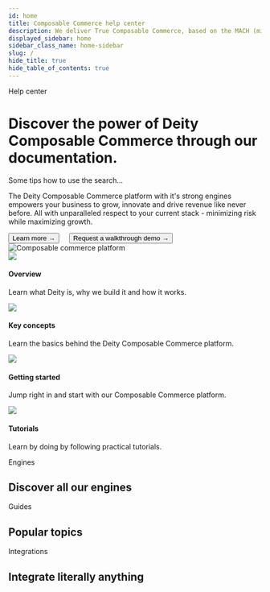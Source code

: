 ```yaml
---
id: home
title: Composable Commerce help center
description: We deliver True Composable Commerce, based on the MACH (microservices, API-first, cloud based, headless) principles, to fulfill your growth ambitions.
displayed_sidebar: home
sidebar_class_name: home-sidebar
slug: /
hide_title: true
hide_table_of_contents: true
---
```



<div className="text-center">
  <Badge>Help center</Badge>
  <h1 className="headline mb20">Discover the power of Deity Composable Commerce through our documentation.</h1>
  <div className="home-search mb100">
    <SearchBar />
    <div className="home-search-description">Some tips how to use the search...</div>
  </div>
</div>

<Card isPadding={false}>
  <div className="flex">
    <CardContent>
      <LogoImg className="logo-content" />
      <div className="mb20">
        <p>
          The Deity Composable Commerce platform with it's strong engines empowers your business to grow, innovate and
          drive revenue like never before. All with unparalleled respect to your current stack - minimizing risk while
          maximizing growth.
        </p>
      </div>
      <Button variant="contained" size="medium" href="/platform">
        Learn more →
      </Button>
      &nbsp; &nbsp;
      <Button variant="outlined" size="medium" href="https://www.deity.com/contact" target="_blank">
        Request a walkthrough demo →
      </Button>
    </CardContent>
    <div className="right-big-card">
      <CardContent>
        <img src="/img/composable-commerce.svg" alt="Composable commerce platform" />
      </CardContent>
    </div>
  </div>
</Card>

<div className="flex mb100 brighten">
  <Card to="/platform">
    <img src="/img/icons/rings.svg" />
    <h4>Overview</h4>
    <p>Learn what Deity is, why we build it and how it works.</p>
  </Card>
  <Card to="/platform/key-concepts">
    <img src="/img/icons/info.svg" />
    <h4>Key concepts</h4>
    <p>Learn the basics behind the Deity Composable Commerce platform.</p>
  </Card>
  <Card to="/platform/getting-started/overview">
    <img src="/img/icons/lightning.svg" />
    <h4>Getting started</h4>
    <p>Jump right in and start with our Composable Commerce platform.</p>
  </Card>
  <Card to="/platform/support/tutorials">
    <img src="/img/icons/lightbulb.svg" />
    <h4>Tutorials</h4>
    <p>Learn by doing by following practical tutorials.</p>
  </Card>
</div>

<Badge>Engines</Badge>
<h2 className="mb20 headline2">Discover all our engines</h2>


<ProductContent />

<Badge>Guides</Badge>
<h2 className="mb20 headline2">Popular topics</h2>


<PopularContent />

<Badge>Integrations</Badge>
<h2 class="mb20 headline2">Integrate literally anything</h2>


<IntegrationContent />

